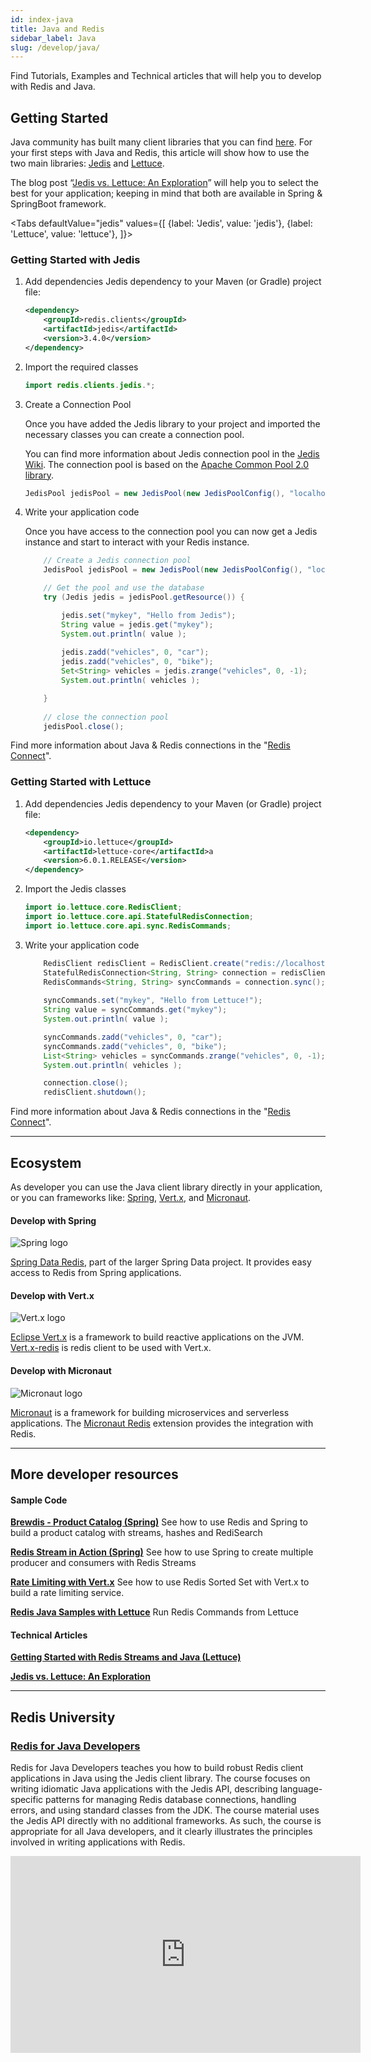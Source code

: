 ```yaml
---
id: index-java
title: Java and Redis
sidebar_label: Java
slug: /develop/java/
---
```


Find Tutorials, Examples and Technical articles that will help you to develop with Redis and Java.


## Getting Started

Java community has built many client libraries that you can find [here](https://redis.io/clients#java). For your first steps with Java and Redis, this article will show how to use the two main libraries: [Jedis](https://github.com/redis/jedis) and [Lettuce](https://lettuce.io/).

The blog post “[Jedis vs. Lettuce: An Exploration](https://redislabs.com/blog/jedis-vs-lettuce-an-exploration/)” will help you to select the best for your application; keeping in mind that both are available in Spring & SpringBoot framework.


<Tabs
  defaultValue="jedis"
  values={[
    {label: 'Jedis', value: 'jedis'},
    {label: 'Lettuce', value: 'lettuce'},
  ]}>
  <TabItem value="jedis">

### Getting Started with Jedis


1. Add dependencies Jedis dependency to your Maven (or Gradle) project file:

    ```xml
    <dependency>
        <groupId>redis.clients</groupId>
        <artifactId>jedis</artifactId>
        <version>3.4.0</version>
    </dependency>
    ```

2. Import the required classes

    ```java
    import redis.clients.jedis.*;
    ```


3. Create a Connection Pool

    Once you have added the Jedis library to your project and imported the necessary classes you can create a connection pool. 

    You can find more information about Jedis connection pool in the [Jedis Wiki](https://github.com/redis/jedis/wiki/Getting-started#basic-usage-example). The connection pool is based on the [Apache Common Pool 2.0 library](http://commons.apache.org/proper/commons-pool/apidocs/org/apache/commons/pool2/impl/GenericObjectPoolConfig.html).
    
    ```java
    JedisPool jedisPool = new JedisPool(new JedisPoolConfig(), "localhost", 6379);
    ```



4. Write your application code

    Once you have access to the connection pool you can now get a Jedis instance and start to interact with your Redis instance.

    ```java
        // Create a Jedis connection pool
        JedisPool jedisPool = new JedisPool(new JedisPoolConfig(), "localhost", 6379);

        // Get the pool and use the database
        try (Jedis jedis = jedisPool.getResource()) {

            jedis.set("mykey", "Hello from Jedis");
            String value = jedis.get("mykey");
            System.out.println( value );
            
            jedis.zadd("vehicles", 0, "car"); 
            jedis.zadd("vehicles", 0, "bike");
            Set<String> vehicles = jedis.zrange("vehicles", 0, -1);
            System.out.println( vehicles );

        }
        
        // close the connection pool
        jedisPool.close();
    ```



Find more information about Java & Redis connections in the "[Redis Connect](https://github.com/redis-developer/redis-connect/tree/master/java/jedis)".


  </TabItem>
  <TabItem value="lettuce">

### Getting Started with Lettuce

1. Add dependencies Jedis dependency to your Maven (or Gradle) project file:

    ```xml
    <dependency>
        <groupId>io.lettuce</groupId>
        <artifactId>lettuce-core</artifactId>a
        <version>6.0.1.RELEASE</version>
    </dependency>
    ```


2. Import the Jedis classes

    ```java
    import io.lettuce.core.RedisClient;
    import io.lettuce.core.api.StatefulRedisConnection;
    import io.lettuce.core.api.sync.RedisCommands;
    ```

3. Write your application code

    ```java
        RedisClient redisClient = RedisClient.create("redis://localhost:6379/");
        StatefulRedisConnection<String, String> connection = redisClient.connect();
        RedisCommands<String, String> syncCommands = connection.sync();
        
        syncCommands.set("mykey", "Hello from Lettuce!");
        String value = syncCommands.get("mykey");
        System.out.println( value );

        syncCommands.zadd("vehicles", 0, "car"); 
        syncCommands.zadd("vehicles", 0, "bike");
        List<String> vehicles = syncCommands.zrange("vehicles", 0, -1);
        System.out.println( vehicles );

        connection.close();
        redisClient.shutdown();
    ```


Find more information about Java & Redis connections in the "[Redis Connect](https://github.com/redis-developer/redis-connect/tree/master/java/lettuce)".
  </TabItem>
</Tabs>

----

## Ecosystem

As developer you can use the Java client library directly in your application, or you can frameworks like: [Spring](https://spring.io/), [Vert.x](https://vertx.io/), and [Micronaut](https://micronaut.io/).



<div class="row text--center">

<div class="col ">

#### Develop with Spring 

![Spring logo](/img/logos/spring.png)

[Spring Data Redis](https://spring.io/projects/spring-data-redis), part of the larger Spring Data project. It provides easy access to Redis from Spring applications.
 
</div>

<div class="col">

#### Develop with Vert.x 

![Vert.x logo](/img/logos/vertx.png)

[Eclipse Vert.x](https://vertx.io/introduction-to-vertx-and-reactive/) is a framework to build reactive applications on the JVM. [Vert.x-redis](https://vertx.io/docs/vertx-redis-client/java/) is redis client to be used with Vert.x. 
</div>

<div class="col">

#### Develop with Micronaut 

![Micronaut logo](/img/logos/micronaut.svg)

[Micronaut](https://micronaut.io/) is a framework for building microservices and serverless applications. The [Micronaut Redis](https://micronaut-projects.github.io/micronaut-redis/snapshot/guide/) extension provides the integration with Redis.

</div>

</div>

---

## More developer resources

<div class="row">

<div class="col">

#### Sample Code

**[Brewdis - Product Catalog (Spring)](https://github.com/redis-developer/brewdis)**
See how to use Redis and Spring to build a product catalog with streams, hashes and RediSearch


**[Redis Stream in Action (Spring)](https://github.com/redis-developer/brewdis)**
See how to use Spring to create multiple producer and consumers with Redis Streams


**[Rate Limiting with Vert.x](https://github.com/redis-developer/vertx-rate-limiting-redis)**
See how to use Redis Sorted Set with Vert.x to build a rate limiting service.


**[Redis Java Samples with Lettuce](https://github.com/redis-developer/vertx-rate-limiting-redis)**
Run Redis Commands from Lettuce


</div>
<div class="col col--1">
</div>

<div class="col">

#### Technical Articles

**[Getting Started with Redis Streams and Java (Lettuce)](https://redislabs.com/blog/getting-started-with-redis-streams-and-java/)**

**[Jedis vs. Lettuce: An Exploration](https://redislabs.com/blog/jedis-vs-lettuce-an-exploration/https://redislabs.com/blog/jedis-vs-lettuce-an-exploration/)**


</div>

</div>

---

## Redis University

### [Redis for Java Developers](https://university.redislabs.com/courses/ru102j/)

Redis for Java Developers teaches you how to build robust Redis client applications in Java using the Jedis client library. The course focuses on writing idiomatic Java applications with the Jedis API, describing language-specific patterns for managing Redis database connections, handling errors, and using standard classes from the JDK. The course material uses the Jedis API directly with no additional frameworks. As such, the course is appropriate for all Java developers, and it clearly illustrates the principles involved in writing applications with Redis.

<div class="text--center">
<iframe width="560" height="315" src="https://www.youtube.com/embed/CmQMdJefTjc" frameborder="0" allow="accelerometer; autoplay; clipboard-write; encrypted-media; gyroscope; picture-in-picture" allowfullscreen></iframe>
</div>
